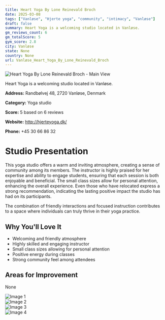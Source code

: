 ```yaml
---
title: Heart Yoga By Lone Reinevald Broch
date: 2025-03-08
tags: ["Vanløse", "Hjerte yoga", "community", "intimacy", "Vanløse"]  
draft: false
summary: Heart Yoga is a welcoming studio located in Vanløse.
gm_reviews_count: 6
gm_totalScore: 5
gym_score: 2.8
city: Vanløse
state: None
country: None
url: Vanløse_Heart_Yoga_By_Lone_Reinevald_Broch
---
```


<div className="aspect-[16/9] relative my-8">
  <img 
    src="https://lh5.googleusercontent.com/p/AF1QipNECLKUK65rQIuKa2Iw0XJW2n4DKQDaSPKpzJ1A=w1920-h1080-k-no"
    alt="Heart Yoga By Lone Reinevald Broch - Main View"
    className="object-cover absolute inset-0 w-full h-full rounded-lg"
  />
</div>

Heart Yoga is a welcoming studio located in Vanløse.

**Address:** Randbølvej 48, 2720 Vanløse, Denmark

**Category:** Yoga studio

**Score:** 5 based on 6 reviews

**Website:** http://hjerteyoga.dk/

**Phone:** +45 30 66 86 32

# Studio Presentation

This yoga studio offers a warm and inviting atmosphere, creating a sense of community among its members. The instructor is highly praised for her expertise and ability to engage students, ensuring that each session is both enjoyable and beneficial. The small class sizes allow for personal attention, enhancing the overall experience. Even those who have relocated express a strong recommendation, indicating the lasting positive impact the studio has had on its participants.

The combination of friendly interactions and focused instruction contributes to a space where individuals can truly thrive in their yoga practice.

## Why You'll Love It

- Welcoming and friendly atmosphere
- Highly skilled and engaging instructor
- Small class sizes allowing for personal attention
- Positive energy during classes
- Strong community feel among attendees

## Areas for Improvement

None

<div className="grid grid-cols-1 xl:grid-cols-2 gap-4 my-8">
<div className="aspect-[4/3] relative"><img src="https://lh5.googleusercontent.com/p/AF1QipOXItMPxCYe73y6CAYa4IeZ6jz5pyytA9h2E1E1=w1920-h1080-k-no" alt="Image 1" className="object-cover absolute inset-0 w-full h-full rounded-lg" /></div>
<div className="aspect-[4/3] relative"><img src="https://lh5.googleusercontent.com/p/AF1QipP6OxuboZG813vJgytEpyQdx2XGY4Tf6Uior7pA=w1920-h1080-k-no" alt="Image 2" className="object-cover absolute inset-0 w-full h-full rounded-lg" /></div>
<div className="aspect-[4/3] relative"><img src="https://lh5.googleusercontent.com/p/AF1QipNN14s564Uy1vuDj_PbFgUz8lb7_CKFJqhPpYMP=w1920-h1080-k-no" alt="Image 3" className="object-cover absolute inset-0 w-full h-full rounded-lg" /></div>
<div className="aspect-[4/3] relative"><img src="https://lh5.googleusercontent.com/p/AF1QipP_araanQbvvfGI1CWsvXWJ2j_DXr5eDfA4jCJa=w1920-h1080-k-no" alt="Image 4" className="object-cover absolute inset-0 w-full h-full rounded-lg" /></div>
</div>